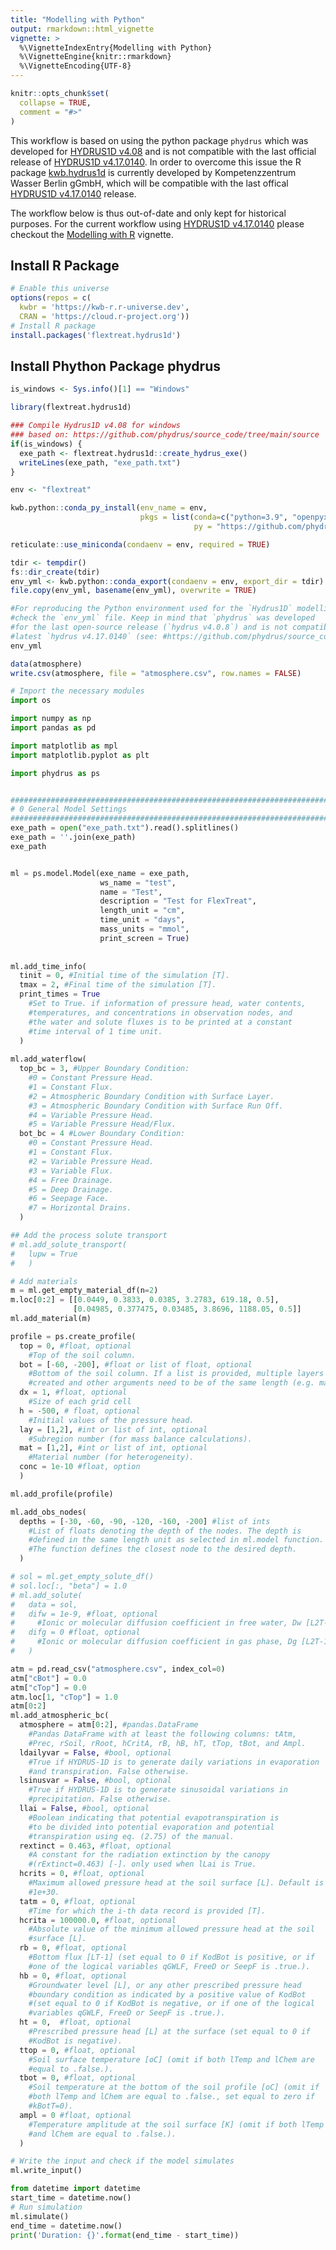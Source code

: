 ```yaml
---
title: "Modelling with Python"
output: rmarkdown::html_vignette
vignette: >
  %\VignetteIndexEntry{Modelling with Python}
  %\VignetteEngine{knitr::rmarkdown}
  %\VignetteEncoding{UTF-8}
---
```


```r
knitr::opts_chunk$set(
  collapse = TRUE,
  comment = "#>"
)

```

This workflow is based on using the python package `phydrus` which was developed
for [HYDRUS1D v4.08](https://github.com/phydrus/source_code/issues/1#issuecomment-1034675697) 
and is not compatible with the last official release of [HYDRUS1D v4.17.0140](https://www.pc-progress.com/en/Default.aspx?H1d-downloads). In order 
to overcome this issue the R package [kwb.hydrus1d](https://kwb-r.github.io/kwb.hydrus1d/) 
is currently developed by Kompetenzzentrum Wasser Berlin gGmbH, which will be 
compatible with the last offical [HYDRUS1D v4.17.0140](https://www.pc-progress.com/en/Default.aspx?H1d-downloads) release. 

The workflow below is thus out-of-date and only kept for historical purposes. For 
the current workflow using [HYDRUS1D v4.17.0140](https://www.pc-progress.com/en/Default.aspx?H1d-downloads) please 
checkout the [Modelling with R](../articles/modelling_r.html) vignette.

## Install R Package

```r
# Enable this universe
options(repos = c(
  kwbr = 'https://kwb-r.r-universe.dev',
  CRAN = 'https://cloud.r-project.org'))
# Install R package
install.packages('flextreat.hydrus1d')
```


## Install Phython Package phydrus

```r

is_windows <- Sys.info()[1] == "Windows"

library(flextreat.hydrus1d)

### Compile Hydrus1D v4.08 for windows 
### based on: https://github.com/phydrus/source_code/tree/main/source
if(is_windows) {
  exe_path <- flextreat.hydrus1d::create_hydrus_exe()
  writeLines(exe_path, "exe_path.txt")
}

env <- "flextreat"

kwb.python::conda_py_install(env_name = env, 
                             pkgs = list(conda=c("python=3.9", "openpyxl"),
                                         py = "https://github.com/phydrus/phydrus/zipball/dev/79823e797662b9838dda13888e3ead962c6699d0"))

reticulate::use_miniconda(condaenv = env, required = TRUE)

tdir <- tempdir()
fs::dir_create(tdir)
env_yml <- kwb.python::conda_export(condaenv = env, export_dir = tdir)
file.copy(env_yml, basename(env_yml), overwrite = TRUE)

#For reproducing the Python environment used for the `Hydrus1D` modelling you can 
#check the `env_yml` file. Keep in mind that `phydrus` was developed
#for the last open-source release (`hydrus v4.0.8`) and is not compatible with the 
#latest `hydrus v4.17.0140` (see: #https://github.com/phydrus/source_code/issues/1#issuecomment-1034675697).
env_yml                           

data(atmosphere)
write.csv(atmosphere, file = "atmosphere.csv", row.names = FALSE)
```


```python

# Import the necessary modules
import os

import numpy as np
import pandas as pd

import matplotlib as mpl
import matplotlib.pyplot as plt

import phydrus as ps


###############################################################################
# 0 General Model Settings
###############################################################################
exe_path = open("exe_path.txt").read().splitlines()
exe_path = ''.join(exe_path)
exe_path


ml = ps.model.Model(exe_name = exe_path,
                    ws_name = "test",
                    name = "Test",
                    description = "Test for FlexTreat",
                    length_unit = "cm",
                    time_unit = "days",
                    mass_units = "mmol",
                    print_screen = True)
                    
                    
ml.add_time_info(
  tinit = 0, #Initial time of the simulation [T].
  tmax = 2, #Final time of the simulation [T].
  print_times = True
    #Set to True. if information of pressure head, water contents,
    #temperatures, and concentrations in observation nodes, and
    #the water and solute fluxes is to be printed at a constant
    #time interval of 1 time unit.
  )
  
ml.add_waterflow(
  top_bc = 3, #Upper Boundary Condition:
    #0 = Constant Pressure Head.
    #1 = Constant Flux.
    #2 = Atmospheric Boundary Condition with Surface Layer.
    #3 = Atmospheric Boundary Condition with Surface Run Off.
    #4 = Variable Pressure Head.
    #5 = Variable Pressure Head/Flux.
  bot_bc = 4 #Lower Boundary Condition:
    #0 = Constant Pressure Head.
    #1 = Constant Flux.
    #2 = Variable Pressure Head.
    #3 = Variable Flux.
    #4 = Free Drainage.
    #5 = Deep Drainage.
    #6 = Seepage Face.
    #7 = Horizontal Drains.
  )

## Add the process solute transport
# ml.add_solute_transport(
#   lupw = True
#   )

# Add materials
m = ml.get_empty_material_df(n=2)
m.loc[0:2] = [[0.0449, 0.3833, 0.0385, 3.2783, 619.18, 0.5],
              [0.04985, 0.377475, 0.03485, 3.8696, 1188.05, 0.5]]
ml.add_material(m)

profile = ps.create_profile(
  top = 0, #float, optional
    #Top of the soil column.
  bot = [-60, -200], #float or list of float, optional
    #Bottom of the soil column. If a list is provided, multiple layers are
    #created and other arguments need to be of the same length (e.g. mat).
  dx = 1, #float, optional
    #Size of each grid cell
  h = -500, # float, optional
    #Initial values of the pressure head.
  lay = [1,2], #int or list of int, optional
    #Subregion number (for mass balance calculations).
  mat = [1,2], #int or list of int, optional
    #Material number (for heterogeneity).
  conc = 1e-10 #float, option
  )

ml.add_profile(profile)

ml.add_obs_nodes(
  depths = [-30, -60, -90, -120, -160, -200] #list of ints
    #List of floats denoting the depth of the nodes. The depth is
    #defined in the same length unit as selected in ml.model function.
    #The function defines the closest node to the desired depth.
  )

# sol = ml.get_empty_solute_df()
# sol.loc[:, "beta"] = 1.0
# ml.add_solute(
#   data = sol,
#   difw = 1e-9, #float, optional
#     #Ionic or molecular diffusion coefficient in free water, Dw [L2T-1].
#   difg = 0 #float, optional
#     #Ionic or molecular diffusion coefficient in gas phase, Dg [L2T-1]
#   )

atm = pd.read_csv("atmosphere.csv", index_col=0)
atm["cBot"] = 0.0
atm["cTop"] = 0.0
atm.loc[1, "cTop"] = 1.0
atm[0:2]
ml.add_atmospheric_bc(
  atmosphere = atm[0:2], #pandas.DataFrame
    #Pandas DataFrame with at least the following columns: tAtm,
    #Prec, rSoil, rRoot, hCritA, rB, hB, hT, tTop, tBot, and Ampl.
  ldailyvar = False, #bool, optional
    #True if HYDRUS-1D is to generate daily variations in evaporation
    #and transpiration. False otherwise.
  lsinusvar = False, #bool, optional
    #True if HYDRUS-1D is to generate sinusoidal variations in
    #precipitation. False otherwise.
  llai = False, #bool, optional
    #Boolean indicating that potential evapotranspiration is
    #to be divided into potential evaporation and potential
    #transpiration using eq. (2.75) of the manual.
  rextinct = 0.463, #float, optional
    #A constant for the radiation extinction by the canopy
    #(rExtinct=0.463) [-]. only used when lLai is True.
  hcrits = 0, #float, optional
    #Maximum allowed pressure head at the soil surface [L]. Default is
    #1e+30.
  tatm = 0, #float, optional
    #Time for which the i-th data record is provided [T].
  hcrita = 100000.0, #float, optional
    #Absolute value of the minimum allowed pressure head at the soil
    #surface [L].
  rb = 0, #float, optional
    #Bottom flux [LT-1] (set equal to 0 if KodBot is positive, or if
    #one of the logical variables qGWLF, FreeD or SeepF is .true.).
  hb = 0, #float, optional
    #Groundwater level [L], or any other prescribed pressure head
    #boundary condition as indicated by a positive value of KodBot
    #(set equal to 0 if KodBot is negative, or if one of the logical
    #variables qGWLF, FreeD or SeepF is .true.).
  ht = 0,  #float, optional
    #Prescribed pressure head [L] at the surface (set equal to 0 if
    #KodBot is negative).
  ttop = 0, #float, optional
    #Soil surface temperature [oC] (omit if both lTemp and lChem are
    #equal to .false.). 
  tbot = 0, #float, optional
    #Soil temperature at the bottom of the soil profile [oC] (omit if
    #both lTemp and lChem are equal to .false., set equal to zero if
    #kBotT=0).
  ampl = 0 #float, optional
    #Temperature amplitude at the soil surface [K] (omit if both lTemp
    #and lChem are equal to .false.).
  )

# Write the input and check if the model simulates
ml.write_input()

```

```python
from datetime import datetime
start_time = datetime.now()
# Run simulation
ml.simulate()
end_time = datetime.now()
print('Duration: {}'.format(end_time - start_time))

```
